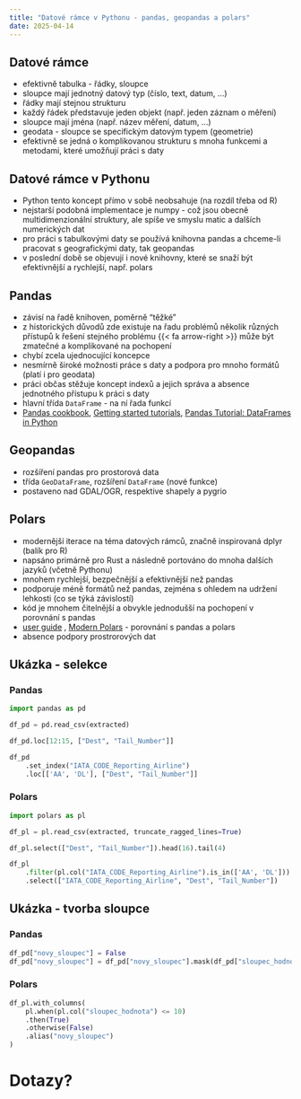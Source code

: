 ```yaml
---
title: "Datové rámce v Pythonu - pandas, geopandas a polars"
date: 2025-04-14
---
```


## Datové rámce

- efektivně tabulka - řádky, sloupce
- sloupce mají jednotný datový typ (číslo, text, datum, ...)
- řádky mají stejnou strukturu
- každý řádek představuje jeden objekt (např. jeden záznam o měření)
- sloupce mají jména (např. název měření, datum, ...)
- geodata - sloupce se specifickým datovým typem (geometrie)
- efektivně se jedná o komplikovanou strukturu s mnoha funkcemi a metodami, které umožňují práci s daty

## Datové rámce v Pythonu

- [Python]{.software} tento koncept přímo v sobě neobsahuje (na rozdíl třeba od [R]{.software})
- nejstarší podobná implementace je [numpy]{.software} - což jsou obecně multidimenzionální struktury, ale spíše ve smyslu matic a dalších numerických dat
- pro práci s tabulkovými daty se používá knihovna [pandas]{.software} a chceme-li pracovat s geografickými daty, tak [geopandas]{.software}
- v poslední době se objevují i nové knihovny, které se snaží být efektivnější a rychlejší, např. [polars]{.software} 

## [Pandas]{.software}

- závisí na řadě knihoven, poměrně "těžké"
- z historických důvodů zde existuje na řadu problémů několik různých přístupů k řešení stejného problému {{< fa arrow-right >}} může být zmatečné a komplikované na pochopení
- chybí zcela ujednocující koncepce
- nesmírně široké možnosti práce s daty a podpora pro mnoho formátů (platí i pro geodata)
- práci občas stěžuje koncept indexů a jejich správa a absence jednotného přístupu k práci s daty
- hlavní třída `DataFrame` - na ní řada funkcí
- [Pandas cookbook](https://github.com/jvns/pandas-cookbook?tab=readme-ov-file), [Getting started tutorials](https://pandas.pydata.org/docs/getting_started/intro_tutorials/), [Pandas Tutorial: DataFrames in Python](https://www.datacamp.com/tutorial/pandas-tutorial-dataframe-python)

## [Geopandas]{.software}

- rozšíření [pandas]{.software} pro prostorová data 
- třída `GeoDataFrame`, rozšíření `DataFrame` (nové funkce)
- postaveno nad [GDAL/OGR]{.software}, respektive [shapely]{.software} a [pygrio]{.software}

## Polars

- modernější iterace na téma datových rámců, značně inspirovaná [dplyr]{.software} (balík pro [R]{.software})
- napsáno primárně pro [Rust]{.software} a následně portováno do mnoha dalších jazyků (včetně Pythonu)
- mnohem rychlejší, bezpečnější a efektivnější než [pandas]{.software}
- podporuje méně formátů než [pandas]{.software}, zejména s ohledem na udržení lehkosti (co se týká závislostí)
- kód je mnohem čitelnější a obvykle jednodušší na pochopení v porovnání s [pandas]{.software}
- [user guide](https://docs.pola.rs/) , [Modern Polars](https://kevinheavey.github.io/modern-polars/) - porovnání s [pandas]{.software} a [polars]{.software}
- absence podpory prostrorových dat

## Ukázka - selekce

::: {.panel-tabset}

### Pandas

```python
import pandas as pd

df_pd = pd.read_csv(extracted)

df_pd.loc[12:15, ["Dest", "Tail_Number"]]

df_pd
    .set_index("IATA_CODE_Reporting_Airline")
    .loc[['AA', 'DL'], ["Dest", "Tail_Number"]]
```

### Polars

```python
import polars as pl

df_pl = pl.read_csv(extracted, truncate_ragged_lines=True)

df_pl.select(["Dest", "Tail_Number"]).head(16).tail(4)

df_pl
    .filter(pl.col("IATA_CODE_Reporting_Airline").is_in(['AA', 'DL']))
    .select(["IATA_CODE_Reporting_Airline", "Dest", "Tail_Number"])
```

:::

## Ukázka - tvorba sloupce

::: {.panel-tabset}

### Pandas

```python
df_pd["novy_sloupec"] = False
df_pd["novy_sloupec"] = df_pd["novy_sloupec"].mask(df_pd["sloupec_hodnota"] <= 3, True)
```

### Polars

```python
df_pl.with_columns(
    pl.when(pl.col("sloupec_hodnota") <= 10)
    .then(True)
    .otherwise(False)
    .alias("novy_sloupec")
)
```

:::

# Dotazy? {.center}